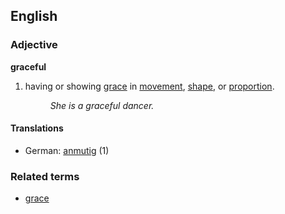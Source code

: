 ==English==
===Adjective===
'''graceful'''
# having or showing [[grace]] in [[movement]], [[shape]], or [[proportion]].
#:''She is a graceful dancer.''
====Translations====
*German: [[anmutig]] (1)
===Related terms===
*[[grace]]